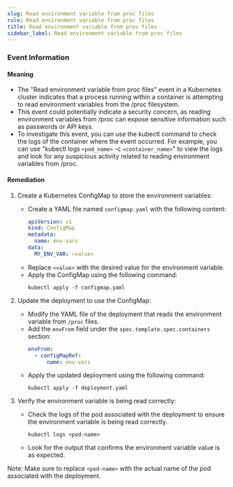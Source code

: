 ```yaml
--- 
slug: Read environment variable from proc files
rule: Read environment variable from proc files
title: Read environment variable from proc files
sidebar_label: Read environment variable from proc files
---
```

                   


### Event Information

#### Meaning

- The "Read environment variable from proc files" event in a Kubernetes cluster indicates that a process running within a container is attempting to read environment variables from the /proc filesystem.
- This event could potentially indicate a security concern, as reading environment variables from /proc can expose sensitive information such as passwords or API keys.
- To investigate this event, you can use the kubectl command to check the logs of the container where the event occurred. For example, you can use "kubectl logs `<pod_name>` -c `<container_name>`" to view the logs and look for any suspicious activity related to reading environment variables from /proc.

#### Remediation

1. Create a Kubernetes ConfigMap to store the environment variables:
   - Create a YAML file named `configmap.yaml` with the following content:
     ```yaml
     apiVersion: v1
     kind: ConfigMap
     metadata:
       name: env-vars
     data:
       MY_ENV_VAR: <value>
     ```
   - Replace `<value>` with the desired value for the environment variable.
   - Apply the ConfigMap using the following command:
     ```
     kubectl apply -f configmap.yaml
     ```

2. Update the deployment to use the ConfigMap:
   - Modify the YAML file of the deployment that reads the environment variable from `/proc` files.
   - Add the `envFrom` field under the `spec.template.spec.containers` section:
     ```yaml
     envFrom:
       - configMapRef:
           name: env-vars
     ```
   - Apply the updated deployment using the following command:
     ```
     kubectl apply -f deployment.yaml
     ```

3. Verify the environment variable is being read correctly:
   - Check the logs of the pod associated with the deployment to ensure the environment variable is being read correctly.
     ```
     kubectl logs <pod-name>
     ```
   - Look for the output that confirms the environment variable value is as expected.

Note: Make sure to replace `<pod-name>` with the actual name of the pod associated with the deployment.

 